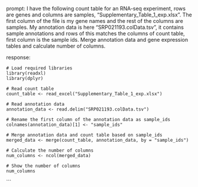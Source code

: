 prompt:
I have the following count table for an RNA-seq experiment, rows are genes and columns are samples, "Supplementary_Table_1_exp.xlsx". The first column of the file is my gene names and the rest of the columns are samples. My annotation data is here  "SRP021193.colData.tsv", it contains sample annotations and rows of this matches the columns of count table, first column is the sample ids. Merge annotation data and gene expression tables and calculate number of columns.

response:
```
# Load required libraries
library(readxl)
library(dplyr)

# Read count table
count_table <- read_excel("Supplementary_Table_1_exp.xlsx")

# Read annotation data
annotation_data <- read.delim("SRP021193.colData.tsv")

# Rename the first column of the annotation data as sample_ids
colnames(annotation_data)[1] <- "sample_ids"

# Merge annotation data and count table based on sample_ids
merged_data <- merge(count_table, annotation_data, by = "sample_ids")

# Calculate the number of columns
num_columns <- ncol(merged_data)

# Show the number of columns
num_columns
```
```
